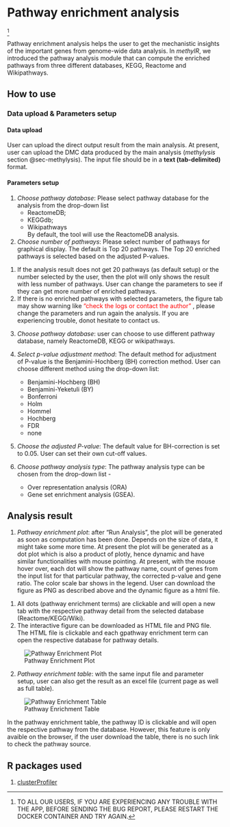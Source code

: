 # Pathway enrichment analysis {#sec-pathway}
^[TO ALL OUR USERS, IF YOU ARE EXPERIENCING ANY TROUBLE WITH THE APP, BEFORE SENDING THE BUG REPORT, PLEASE RESTART THE DOCKER CONTAINER AND TRY AGAIN.]

Pathway enrichment analysis helps the user to get the mechanistic insights of the important genes from genome-wide data analysis. In *methylR*, we introduced the pathway analysis module that can compute the enriched pathways from three different databases, KEGG, Reactome and Wikipathways.

## How to use

### Data upload & Parameters setup
#### Data upload
User can upload the direct output result from the main analysis. At present, user can upload the DMC data produced by the main analysis (*methylysis* section @sec-methylysis). The input file should be in a **text (tab-delimited)** format.

#### Parameters setup

1. *Choose pathway database*: Please select pathway database for the analysis from the drop-down list
    - ReactomeDB;
    - KEGGdb;
    - Wikipathways \
    By default, the tool will use the ReactomeDB analysis.

2. *Choose number of pathways*: Please select number of pathways for graphical display. The default is Top 20 pathways. The Top 20 enriched pathways is selected based on the adjusted P-values.

::: {.callout-tip}
1. If the analysis result does not get 20 pathways (as default setup) or the number selected by the user, then the plot will only shows the result with less number of pathways. User can change the parameters to see if they can get more number of enriched pathways.
2. If there is no enriched pathways with selected parameters, the figure tab may show warning like ["check the logs or contact the author"]{style="color: red;"} \textcolor{red}{check the logs or contact the author}, please change the parameters and run again the analysis. If you are experiencing trouble, donot hesitate to contact us.
:::


3. *Choose pathway database*: user can choose to use different pathway database, namely ReactomeDB, KEGG or wikipathways.

4. *Select p-value adjustment method*: The default method for adjustment of P-value is the Benjamini-Hochberg (BH) correction method. User can choose different method using the drop-down list:
    - Benjamini-Hochberg (BH)
    - Benjamini-Yeketuli (BY)
    - Bonferroni
    - Holm
    - Hommel
    - Hochberg
    - FDR
    - none

5. *Choose the adjusted P-value*: The default value for BH-correction is set to 0.05. User can set their own cut-off values.

6. *Choose pathway analysis type*: The pathway analysis type can be chosen from the drop-down list -
    - Over representation analysis (ORA)
    - Gene set enrichment analysis (GSEA).

## Analysis result
1. *Pathway enrichment plot*: after "Run Analysis", the plot will be generated as soon as computation has been done. Depends on the size of data, it might take some more time. At present the plot will be generated as a dot plot which is also a product of plotly, hence dynamic and have similar functionalities with mouse pointing. At present, with the mouse hover over, each dot will show the pathway name, count of genes from the input list for that particular pathway, the corrected p-value and gene ratio. The color scale bar shows in the legend. User can download the figure as PNG as described above and the dynamic figure as a html file. \

::: {.callout-note}
1. All dots (pathway enrichment terms) are clickable and will open a new tab with the respective pathway detail from the selected database (Reactome/KEGG/Wiki). 
2. The interactive figure can be downloaded as HTML file and PNG file. The HTML file is clickable and each gpathway enrichment term can open the respective database for pathway details.
:::

![Pathway Enrichment Plot](_images/Pathway-Enrichment.png)

2. *Pathway enrichment table*: with the same input file and parameter setup, user can also get the result as an excel file (current page as well as full table). \

![Pathway Enrichment Table](_images/PathEnrichTable1.png)

::: {.callout-warning}
In the pathway enrichment table, the pathway ID is clickable and will open the respective pathway from the database. However, this feature is only avaible on the browser, if the user download the table, there is no such link to check the pathway source.
:::

## R packages used
1. [clusterProfiler](https://bioconductor.org/packages/release/bioc/vignettes/clusterProfiler/inst/doc/clusterProfiler.html)
